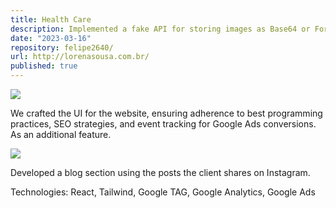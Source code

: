```yaml
---
title: Health Care
description: Implemented a fake API for storing images as Base64 or FormData objects.
date: "2023-03-16"
repository: felipe2640/
url: http://lorenasousa.com.br/
published: true
---
```


[![](/healtLorena.png)](http://lorenasousa.com.br/)

We crafted the UI for the website, ensuring adherence to best programming practices, SEO strategies, and event tracking for Google Ads conversions. As an additional feature.

[![](/blogHealthLorena.png)](http://lorenasousa.com.br/)

Developed a blog section using the posts the client shares on Instagram.

Technologies: React, Tailwind, Google TAG, Google Analytics, Google Ads
